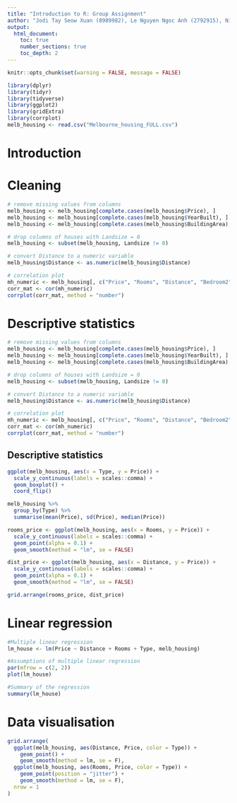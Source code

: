 ```yaml
---
title: "Introduction to R: Group Assignment"
author: "Jodi Tay Seow Xuan (8989982), Le Nguyen Ngoc Anh (2792915), Nil Avci (0889571)"
output: 
  html_document:
    toc: true
    number_sections: true
    toc_depth: 2
---
```


```r
knitr::opts_chunk$set(warning = FALSE, message = FALSE) 
```

```r
library(dplyr)
library(tidyr)
library(tidyverse)
library(ggplot2)
library(gridExtra)
library(corrplot)
melb_housing <- read.csv("Melbourne_housing_FULL.csv")
```

# Introduction

# Cleaning

```r
# remove missing values from columns
melb_housing <- melb_housing[complete.cases(melb_housing$Price), ]
melb_housing <- melb_housing[complete.cases(melb_housing$YearBuilt), ]
melb_housing <- melb_housing[complete.cases(melb_housing$BuildingArea), ]

# drop columns of houses with Landsize = 0 
melb_housing <- subset(melb_housing, Landsize != 0)

# convert Distance to a numeric variable
melb_housing$Distance <- as.numeric(melb_housing$Distance)

# correlation plot 
mh_numeric <- melb_housing[, c("Price", "Rooms", "Distance", "Bedroom2", "Bathroom", "BuildingArea", "YearBuilt", "Landsize")]
corr_mat <- cor(mh_numeric)
corrplot(corr_mat, method = "number")
```

# Descriptive statistics

```r

# remove missing values from columns
melb_housing <- melb_housing[complete.cases(melb_housing$Price), ]
melb_housing <- melb_housing[complete.cases(melb_housing$YearBuilt), ]
melb_housing <- melb_housing[complete.cases(melb_housing$BuildingArea), ]

# drop columns of houses with Landsize = 0 
melb_housing <- subset(melb_housing, Landsize != 0)

# convert Distance to a numeric variable
melb_housing$Distance <- as.numeric(melb_housing$Distance)

# correlation plot 
mh_numeric <- melb_housing[, c("Price", "Rooms", "Distance", "Bedroom2", "Bathroom", "BuildingArea", "YearBuilt", "Landsize")]
corr_mat <- cor(mh_numeric)
corrplot(corr_mat, method = "number")
```

## Descriptive statistics

```r
ggplot(melb_housing, aes(x = Type, y = Price)) + 
  scale_y_continuous(labels = scales::comma) +
  geom_boxplot() +
  coord_flip()

melb_housing %>%
  group_by(Type) %>%
  summarise(mean(Price), sd(Price), median(Price))
```

```r
rooms_price <- ggplot(melb_housing, aes(x = Rooms, y = Price)) +
  scale_y_continuous(labels = scales::comma) +
  geom_point(alpha = 0.1) +
  geom_smooth(method = "lm", se = FALSE)

dist_price <- ggplot(melb_housing, aes(x = Distance, y = Price)) +
  scale_y_continuous(labels = scales::comma) +
  geom_point(alpha = 0.1) +
  geom_smooth(method = "lm", se = FALSE)

grid.arrange(rooms_price, dist_price)
```

# Linear regression

```r
#Multiple linear regression
lm_house <- lm(Price ~ Distance + Rooms + Type, melb_housing)
```

```r
#Assumptions of multiple linear regression
par(mfrow = c(2, 2))
plot(lm_house)
```

```r
#Summary of the regression
summary(lm_house) 
```

# Data visualisation

```r
grid.arrange(
  ggplot(melb_housing, aes(Distance, Price, color = Type)) +
    geom_point() +
    geom_smooth(method = lm, se = F),
  ggplot(melb_housing, aes(Rooms, Price, color = Type)) +
    geom_point(position = "jitter") +
    geom_smooth(method = lm, se = F),
  nrow = 1
)
```
